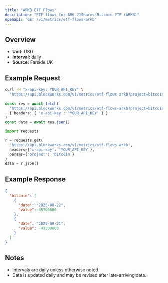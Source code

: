 ```yaml
---
title: "ARKB ETF Flows"
description: "ETF flows for ARK 21Shares Bitcoin ETF (ARKB)"
openapi: 'GET /v1/metrics/etf-flows-arkb'
---
```


## Overview

- **Unit:** USD
- **Interval:** daily
- **Source:** Farside UK

## Example Request

<CodeGroup>

```bash cURL
curl -H "x-api-key: YOUR_API_KEY" \
  "https://api.blockworks.com/v1/metrics/etf-flows-arkb?project=bitcoin"
```

```typescript TypeScript
const res = await fetch(
  'https://api.blockworks.com/v1/metrics/etf-flows-arkb?project=bitcoin',
  { headers: { 'x-api-key': 'YOUR_API_KEY' } }
)
const data = await res.json()
```

```python Python
import requests

r = requests.get(
  'https://api.blockworks.com/v1/metrics/etf-flows-arkb',
  headers={'x-api-key': 'YOUR_API_KEY'},
  params={'project': 'bitcoin'}
)
data = r.json()
```

</CodeGroup>

## Example Response

```json
{
  "bitcoin": [
    {
      "date": "2025-08-22",
      "value": 65700000
    },
    {
      "date": "2025-08-21",
      "value": -43300000
    }
  ]
}
```

## Notes
- Intervals are daily unless otherwise noted.
- Data is updated daily and may be revised after late-arriving data.
